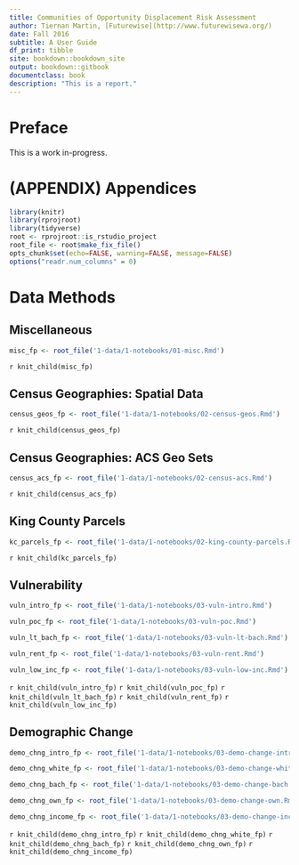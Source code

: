 ```yaml
--- 
title: Communities of Opportunity Displacement Risk Assessment
author: Tiernan Martin, [Futurewise](http://www.futurewisewa.org/)
date: Fall 2016
subtitle: A User Guide
df_print: tibble
site: bookdown::bookdown_site
output: bookdown::gitbook
documentclass: book
description: "This is a report."
---
```


# Preface {-}

This is a work in-progress.

<!--chapter:end:index.Rmd-->

# (APPENDIX) Appendices {-}

```r
library(knitr)
library(rprojroot)
library(tidyverse)
root <- rprojroot::is_rstudio_project
root_file <- root$make_fix_file()
opts_chunk$set(echo=FALSE, warning=FALSE, message=FALSE)
options("readr.num_columns" = 0)
```

# Data Methods

## Miscellaneous
```r
misc_fp <- root_file('1-data/1-notebooks/01-misc.Rmd')
```

`r knit_child(misc_fp)`

## Census Geographies: Spatial Data

```r

census_geos_fp <- root_file('1-data/1-notebooks/02-census-geos.Rmd')
```

`r knit_child(census_geos_fp)`


## Census Geographies: ACS Geo Sets

```r
census_acs_fp <- root_file('1-data/1-notebooks/02-census-acs.Rmd')
```

`r knit_child(census_acs_fp)`

## King County Parcels

```r
kc_parcels_fp <- root_file('1-data/1-notebooks/02-king-county-parcels.Rmd')
```

`r knit_child(kc_parcels_fp)`

## Vulnerability

```r
vuln_intro_fp <- root_file('1-data/1-notebooks/03-vuln-intro.Rmd')

vuln_poc_fp <- root_file('1-data/1-notebooks/03-vuln-poc.Rmd')

vuln_lt_bach_fp <- root_file('1-data/1-notebooks/03-vuln-lt-bach.Rmd')

vuln_rent_fp <- root_file('1-data/1-notebooks/03-vuln-rent.Rmd')

vuln_low_inc_fp <- root_file('1-data/1-notebooks/03-vuln-low-inc.Rmd')
```

`r knit_child(vuln_intro_fp)`
`r knit_child(vuln_poc_fp)`
`r knit_child(vuln_lt_bach_fp)`
`r knit_child(vuln_rent_fp)`
`r knit_child(vuln_low_inc_fp)`

## Demographic Change

```r

demo_chng_intro_fp <- root_file('1-data/1-notebooks/03-demo-change-intro.Rmd')

demo_chng_white_fp <- root_file('1-data/1-notebooks/03-demo-change-white.Rmd')

demo_chng_bach_fp <- root_file('1-data/1-notebooks/03-demo-change-bach.Rmd')

demo_chng_own_fp <- root_file('1-data/1-notebooks/03-demo-change-own.Rmd')

demo_chng_income_fp <- root_file('1-data/1-notebooks/03-demo-change-inc.Rmd')

```

`r knit_child(demo_chng_intro_fp)`
`r knit_child(demo_chng_white_fp)`
`r knit_child(demo_chng_bach_fp)`
`r knit_child(demo_chng_own_fp)`
`r knit_child(demo_chng_income_fp)`


<!--chapter:end:data-methods.Rmd-->

